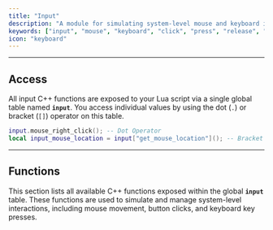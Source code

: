 ```yaml
---
title: "Input"
description: "A module for simulating system-level mouse and keyboard input. Provides functions for pressing, releasing, and moving the mouse, scrolling, and controlling specific keyboard keys."
keywords: ["input", "mouse", "keyboard", "click", "press", "release", "move", "scroll", "module", "api"]
icon: "keyboard"
---
```


---

## Access

All input C++ functions are exposed to your Lua script via a single global table named **`input`**. You access individual values by using the dot (`.`) or bracket (`[]`) operator on this table.

```lua Input Usage Example
input.mouse_right_click(); -- Dot Operator
local input_mouse_location = input["get_mouse_location"](); -- Bracket Operator
```

---

## Functions

This section lists all available C++ functions exposed within the global **`input`** table. These functions are used to simulate and manage system-level interactions, including mouse movement, button clicks, and keyboard key presses.